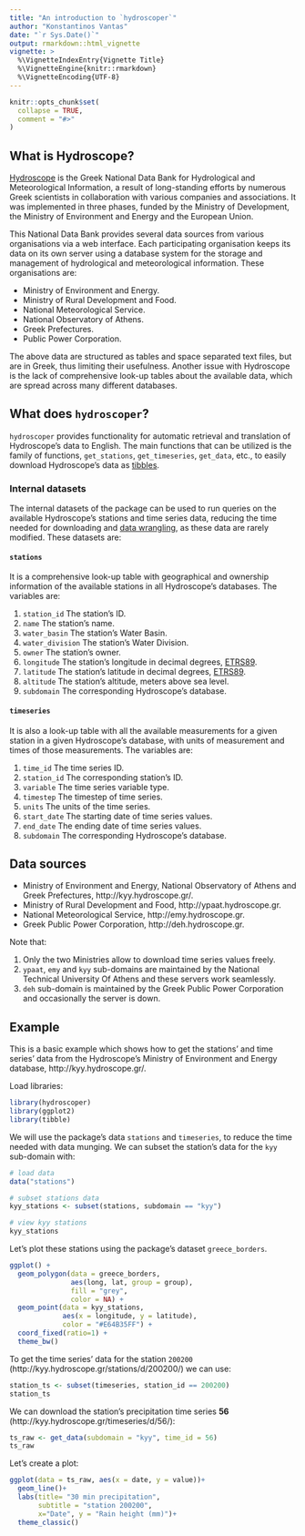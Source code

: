 ```yaml
---
title: "An introduction to `hydroscoper`"
author: "Konstantinos Vantas"
date: "`r Sys.Date()`"
output: rmarkdown::html_vignette
vignette: >
  %\VignetteIndexEntry{Vignette Title}
  %\VignetteEngine{knitr::rmarkdown}
  %\VignetteEncoding{UTF-8}
---
```


```r
knitr::opts_chunk$set(
  collapse = TRUE,
  comment = "#>"
)
```

## What is Hydroscope?

[Hydroscope](http://www.hydroscope.gr/) is the  Greek National Data Bank for Hydrological and Meteorological Information, a result of long-standing efforts by numerous Greek scientists in collaboration with various companies and associations. It was implemented in three phases, funded by the Ministry of Development, the Ministry of Environment and Energy and the European Union.

This National Data Bank provides several data sources from various organisations via a web interface. Each participating organisation keeps its data on its own server using a database system for the storage and management of hydrological and meteorological information. These organisations are:

* Ministry of Environment and Energy.
* Ministry of Rural Development and Food.
* National Meteorological Service.
* National Observatory of Athens.
* Greek Prefectures.
* Public Power Corporation.

The above data are structured as tables and space separated text files, but are in Greek, thus limiting their usefulness. Another issue with Hydroscope is the lack of comprehensive look-up tables about the available data, which are spread across many different databases.  

## What does `hydroscoper`?

`hydroscoper` provides functionality for automatic retrieval and translation of Hydroscope's data to English.  The main functions that can be utilized is the family of functions, `get_stations`, `get_timeseries`, `get_data`, etc., to easily download Hydroscope's data as [tibbles](http://tibble.tidyverse.org/). 

### Internal datasets

The internal datasets of the package can be used to run queries on the available Hydroscope's stations and time series data, reducing the time needed for downloading and [data wrangling](http://bit.ly/1KslZb7), as these data are rarely modified.  These datasets are:

#### `stations`

It is a comprehensive look-up table with geographical and ownership information of the available stations in all Hydroscope's databases. The variables are: 

  1. `station_id` The station's ID.
  2. `name` The station's name.
  3. `water_basin` The station's Water Basin.
  4. `water_division` The station's Water Division.
  5. `owner` The station's owner.
  6. `longitude` The station's longitude in decimal degrees, [ETRS89](http://bit.ly/2kJwFuf).
  7. `latitude` The station's latitude in decimal degrees, [ETRS89](http://bit.ly/2kJwFuf).
  8. `altitude` The station's altitude, meters above sea level.
  9. `subdomain` The corresponding Hydroscope's database.


#### `timeseries`

It is also a look-up table with all the available measurements for a given station in a  given Hydroscope's  database, with units of measurement and times of those measurements. The variables are:

  1. `time_id` The time series ID.
  2. `station_id` The corresponding station's ID.
  3. `variable` The time series variable type.
  4. `timestep` The timestep of time series.
  5. `units` The units of the time series.
  6. `start_date` The starting date of time series values.
  7. `end_date` The ending date of time series values.
  8. `subdomain` The corresponding Hydroscope's database.


## Data sources

 * Ministry of Environment and Energy, National Observatory of Athens and Greek Prefectures, http://kyy.hydroscope.gr/.
 * Ministry of Rural Development and Food, http://ypaat.hydroscope.gr.
 * National Meteorological Service, http://emy.hydroscope.gr.
 * Greek Public Power Corporation, http://deh.hydroscope.gr.

Note that:

1. Only the two Ministries allow to download time series values freely.
2. `ypaat`, `emy` and `kyy` sub-domains are maintained  by the National Technical University Of Athens and these servers work seamlessly.
3. `deh` sub-domain is maintained  by the Greek Public Power Corporation and occasionally the server is down.

## Example

This is a basic example which shows how to get the stations' and time series' data from the Hydroscope's Ministry of Environment and Energy database, http://kyy.hydroscope.gr/.

Load libraries:

```r
library(hydroscoper)
library(ggplot2)
library(tibble)

```

We will use the package's data `stations` and `timeseries`, to reduce the time needed with data munging. We can subset the station's data for the `kyy` sub-domain with:

```r
# load data
data("stations")

# subset stations data
kyy_stations <- subset(stations, subdomain == "kyy")

# view kyy stations
kyy_stations
```

Let's plot these stations using the package's dataset `greece_borders`.

```r
ggplot() + 
  geom_polygon(data = greece_borders,
               aes(long, lat, group = group),
               fill = "grey",
               color = NA) +
  geom_point(data = kyy_stations,
             aes(x = longitude, y = latitude),
             color = "#E64B35FF") +
  coord_fixed(ratio=1) +
  theme_bw()
```


To get the time series' data for the station `200200` (http://kyy.hydroscope.gr/stations/d/200200/) we can use:

```r
station_ts <- subset(timeseries, station_id == 200200)
station_ts
```

We can download the station's  precipitation time series **56** (http://kyy.hydroscope.gr/timeseries/d/56/):

``` r
ts_raw <- get_data(subdomain = "kyy", time_id = 56)
ts_raw
```

Let's create a plot:

``` r
ggplot(data = ts_raw, aes(x = date, y = value))+
  geom_line()+
  labs(title= "30 min precipitation", 
       subtitle = "station 200200",
       x="Date", y = "Rain height (mm)")+
  theme_classic()
```



